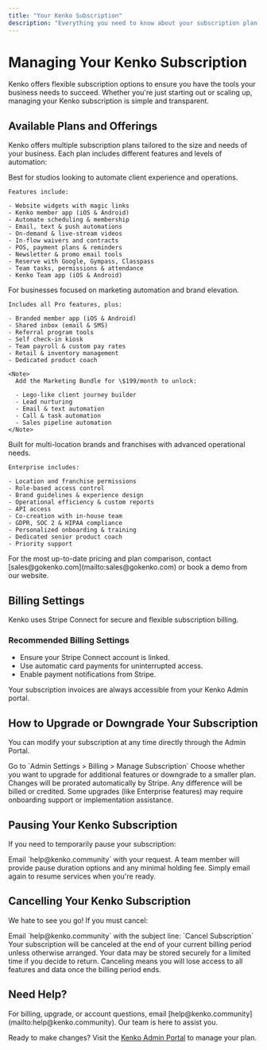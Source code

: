 ```yaml
---
title: "Your Kenko Subscription"
description: "Everything you need to know about your subscription plan, billing, upgrades, downgrades, and cancellation with Kenko."
---
```


# Managing Your Kenko Subscription

Kenko offers flexible subscription options to ensure you have the tools your business needs to succeed. Whether you're just starting out or scaling up, managing your Kenko subscription is simple and transparent.

## Available Plans and Offerings

Kenko offers multiple subscription plans tailored to the size and needs of your business. Each plan includes different features and levels of automation:

<AccordionGroup>
  <Accordion title="Pro Plan – $199/month" icon="rocket-launch">
    Best for studios looking to automate client experience and operations.

    Features include:

    - Website widgets with magic links
    - Kenko member app (iOS & Android)
    - Automate scheduling & membership
    - Email, text & push automations
    - On-demand & live-stream videos
    - In-flow waivers and contracts
    - POS, payment plans & reminders
    - Newsletter & promo email tools
    - Reserve with Google, Gympass, Classpass
    - Team tasks, permissions & attendance
    - Kenko Team app (iOS & Android)
  </Accordion>
  <Accordion title="Premium Plan – $399/month" icon="star">
    For businesses focused on marketing automation and brand elevation.

    Includes all Pro features, plus:

    - Branded member app (iOS & Android)
    - Shared inbox (email & SMS)
    - Referral program tools
    - Self check-in kiosk
    - Team payroll & custom pay rates
    - Retail & inventory management
    - Dedicated product coach

    <Note>
      Add the Marketing Bundle for \$199/month to unlock:

      - Lego-like client journey builder
      - Lead nurturing
      - Email & text automation
      - Call & task automation
      - Sales pipeline automation
    </Note>
  </Accordion>
  <Accordion title="Enterprise Plan – Custom Pricing" icon="building">
    Built for multi-location brands and franchises with advanced operational needs.

    Enterprise includes:

    - Location and franchise permissions
    - Role-based access control
    - Brand guidelines & experience design
    - Operational efficiency & custom reports
    - API access
    - Co-creation with in-house team
    - GDPR, SOC 2 & HIPAA compliance
    - Personalized onboarding & training
    - Dedicated senior product coach
    - Priority support
  </Accordion>
</AccordionGroup>

<Info>
  For the most up-to-date pricing and plan comparison, contact [sales@gokenko.com](mailto:sales@gokenko.com) or book a demo from our website.
</Info>

## Billing Settings

Kenko uses Stripe Connect for secure and flexible subscription billing.

### Recommended Billing Settings

- Ensure your Stripe Connect account is linked.
- Use automatic card payments for uninterrupted access.
- Enable payment notifications from Stripe.

<Note>
  Your subscription invoices are always accessible from your Kenko Admin portal.
</Note>

## How to Upgrade or Downgrade Your Subscription

You can modify your subscription at any time directly through the Admin Portal.

<Steps>
  <Step title="Navigate to Subscription Settings">
    Go to `Admin Settings > Billing > Manage Subscription`
  </Step>
  <Step title="Select New Plan">
    Choose whether you want to upgrade for additional features or downgrade to a smaller plan.
  </Step>
  <Step title="Confirm Changes">
    Changes will be prorated automatically by Stripe. Any difference will be billed or credited.
  </Step>
</Steps>

<Warning>
  Some upgrades (like Enterprise features) may require onboarding support or implementation assistance.
</Warning>

## Pausing Your Kenko Subscription

If you need to temporarily pause your subscription:

<Steps>
  <Step title="Request Pause">
    Email `help@kenko.community` with your request.
  </Step>
  <Step title="Confirm Pause Terms">
    A team member will provide pause duration options and any minimal holding fee.
  </Step>
  <Step title="Reactivate Later">
    Simply email again to resume services when you're ready.
  </Step>
</Steps>

## Cancelling Your Kenko Subscription

We hate to see you go\! If you must cancel:

<Steps>
  <Step title="Send Cancellation Request">
    Email `help@kenko.community` with the subject line: `Cancel Subscription`
  </Step>
  <Step title="Review Terms">
    Your subscription will be canceled at the end of your current billing period unless otherwise arranged.
  </Step>
  <Step title="Data Retention">
    Your data may be stored securely for a limited time if you decide to return.
  </Step>
</Steps>

<Warning>
  Canceling means you will lose access to all features and data once the billing period ends.
</Warning>

## Need Help?

<Info>
  For billing, upgrade, or account questions, email [help@kenko.community](mailto:help@kenko.community). Our team is here to assist you.
</Info>

Ready to make changes? Visit the [Kenko Admin Portal](https://yourkenkoapp.com/admin-settings/billing/manage-subscription) to manage your plan.